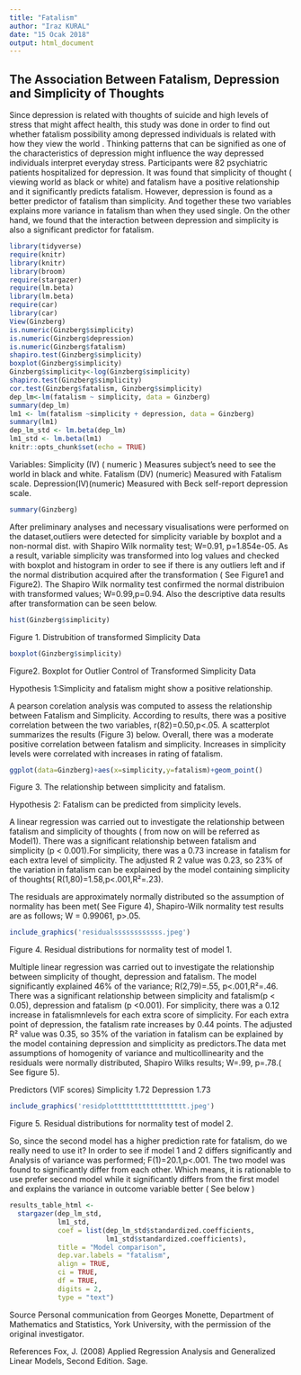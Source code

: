 ---
title: "Fatalism"
author: "Iraz KURAL"
date: "15 Ocak 2018"
output: html_document
---
## The Association Between Fatalism, Depression and Simplicity of Thoughts

Since depression is related with thoughts of suicide and high levels of stress that might affect health, this study was done in order to  find out whether fatalism possibility among depressed individuals is related with how they view the world . Thinking patterns that can be signified as one of the characteristics of depression  might influence the way depressed individuals interpret everyday stress. Participants were 82 psychiatric patients hospitalized for depression. It was found that simplicity of thought ( viewing world as black or white)  and fatalism have a positive relationship and  it significantly predicts fatalism. However, depression is  found as a better predictor of fatalism than simplicity. And  together these two variables explains more variance in fatalism than when they used single. On the other hand,  we found that the interaction between depression and simplicity is also a significant predictor for fatalism.
```{r setup, include=FALSE}
library(tidyverse)
require(knitr)
library(knitr)
library(broom)
require(stargazer)
require(lm.beta)
library(lm.beta)
require(car)
library(car)
View(Ginzberg)
is.numeric(Ginzberg$simplicity)
is.numeric(Ginzberg$depression)
is.numeric(Ginzberg$fatalism)
shapiro.test(Ginzberg$simplicity)
boxplot(Ginzberg$simplicity)
Ginzberg$simplicity<-log(Ginzberg$simplicity)
shapiro.test(Ginzberg$simplicity)
cor.test(Ginzberg$fatalism, Ginzberg$simplicity)
dep_lm<-lm(fatalism ~ simplicity, data = Ginzberg)
summary(dep_lm)
lm1 <- lm(fatalism ~simplicity + depression, data = Ginzberg)
summary(lm1)
dep_lm_std <- lm.beta(dep_lm)
lm1_std <- lm.beta(lm1)
knitr::opts_chunk$set(echo = TRUE)
```
Variables: 
Simplicity (IV) ( numeric )
Measures subject's need to see the world in black and white.
Fatalism (DV) (numeric)
Measured with Fatalism scale.
Depression(IV)(numeric)
Measured with Beck self-report depression scale.


```{r }
summary(Ginzberg)
```

After preliminary analyses  and necessary visualisations were performed on the dataset,outliers were detected for simplicity variable by boxplot and a non-normal dist. with Shapiro Wilk normality test; W=0.91, p=1.854e-05. As a result, variable simplicity was transformed into log values and checked with boxplot and histogram in order to see if there is any outliers left and if the normal distribution  acquired after the transformation ( See Figure1 and Figure2). The Shapiro Wilk normality test confirmed the normal distribuion with transformed values; W=0.99,p=0.94. Also the descriptive data results after transformation can be seen below.




```{r pressure, echo=FALSE}
hist(Ginzberg$simplicity)
```

Figure 1. Distrubition of transformed  Simplicity Data

```{r boxplot, echo=FALSE}
boxplot(Ginzberg$simplicity)
```

Figure2. Boxplot for Outlier Control of Transformed Simplicity Data

Hypothesis 1:Simplicity and fatalism might show a positive relationship.

  A pearson corelation analysis was computed to assess the relationship between Fatalism and Simplicity. According to results, there was a positive correlation between the two variables, r(82)=0.50,p<.05. A scatterplot summarizes the results (Figure 3) below. Overall, there was a moderate positive correlation between fatalism and simplicity. Increases in simplicity levels were correlated with increases in rating of fatalism.
```{r correlation, echo=FALSE}
ggplot(data=Ginzberg)+aes(x=simplicity,y=fatalism)+geom_point()
```

Figure 3. The relationship between simplicity and fatalism.
              
Hypothesis 2: Fatalism can be predicted from simplicity levels.

 A linear regression was carried out to investigate the relationship between fatalism and  simplicity of thoughts ( from now on will be referred as Model1). There was a significant relationship between fatalism and simplicity (p < 0.001).For simplicity, there was a 0.73  increase in fatalism  for each extra level of simplicity. The adjusted R 2 value was 0.23, so 23% of the variation in fatalism  can be explained by the model containing simplicity of thoughts( R(1,80)=1.58,p<.001,R²=.23).
 
The residuals are approximately normally distributed so the assumption of normality has been met( See Figure 4), Shapiro-Wilk normality test results are as follows; W = 0.99061, p>.05.

```{r residuals, echo=FALSE}

include_graphics('residualssssssssssss.jpeg')
```
     
Figure 4. Residual distributions for normality test of model 1.

Multiple linear regression was carried out to investigate the relationship between simplicity of thought, depression and fatalism. The model significantly explained 46% of the variance; R(2,79)=.55, p<.001,R²=.46. There was a significant relationship between simplicity and fatalism(p < 0.05), depression and fatalism (p <0.001). For simplicity, there was a 0.12 increase in fatalismnlevels  for each extra score of simplicity. For each extra point of depression, the fatalism rate increases by 0.44 points. The adjusted R² value was 0.35, so 35% of the variation in fatalism can be explained by the model containing depression and simplicity as predictors.The data met assumptions of homogenity of variance and multicollinearity and the residuals were normally distributed, Shapiro Wilks results; W=.99, p=.78.( See figure 5).
      
Predictors	(VIF scores)
Simplicity	1.72
Depression	1.73


```{r residuals1, echo=FALSE}

include_graphics('residplotttttttttttttttttt.jpeg')
```

Figure 5. Residual distributions for normality test of model 2.

So, since the second model has a higher prediction rate for fatalism, do we really need to use it? In order to see if model 1 and 2 differs significantly and Analysis of variance was performed; F(1)=20.1,p<.001. The two model was found to significantly differ from each other. Which means, it is rationable to use prefer second model while it significantly differs from the first model and explains the variance in outcome variable better ( See below )

```{r table, echo=FALSE}

results_table_html <-
  stargazer(dep_lm_std,
            lm1_std,
            coef = list(dep_lm_std$standardized.coefficients,
                        lm1_std$standardized.coefficients),
            title = "Model comparison",
            dep.var.labels = "fatalism",
            align = TRUE,
            ci = TRUE,
            df = TRUE,
            digits = 2,
            type = "text")
```


Source
Personal communication from Georges Monette, Department of Mathematics and Statistics, York University, with the permission of the original investigator.



References
Fox, J. (2008) Applied Regression Analysis and Generalized Linear Models, Second Edition. Sage.
